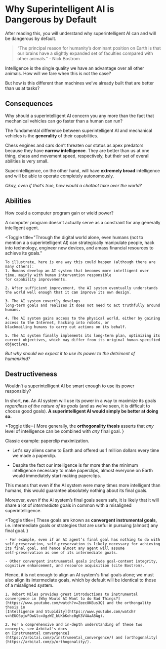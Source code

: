 
# Why Superintelligent AI is Dangerous by Default

<Promise>After reading this, you will understand why superintelligent AI can and will be dangerous by default.</Promise>

> “The principal reason for humanity’s dominant position on Earth is that our brains have a slightly expanded set of faculties compared with other animals.” - Nick Bostrom

Intelligence is the single quality we have an advantage over all other animals. How will we fare when this is not the case?

But how is this different than machines we’ve already built that are better than us at tasks?

## Consequences

<p>
	<span className='font-bold'>Why should a superintelligent AI concern you any more than the fact that mechanical vehicles can go faster than a human can run?</span>
</p>

The fundamental difference between superintelligent AI and mechanical vehicles is the **generality** of their capabilities.

Chess engines and cars don’t threaten our status as apex predators because they have **narrow intelligence**. They are better than us at one thing, chess and movement speed, respectively, but their set of overall abilities is very small.

Superintelligence, on the other hand, will have **extremely broad** intelligence and will be able to operate completely autonomously.

_Okay, even if that’s true, how would a chatbot take over the world?_

## Abilities

<p>
	<span className='font-bold'>How could a computer program gain or wield power?</span>
</p>

A computer program doesn't actually serve as a constraint for any generally intelligent agent.

<Toggle
	title="Through the digital world alone, even humans (not to mention a a superintelligent AI) can strategically manipulate people, hack into technology, engineer new devices, and amass financial resources to achieve its goals."
>
    To illustrate, here is one way this could happen (although there are many others):
    1. Humans develop an AI system that becomes more intelligent over time, mainly with human intervention responsible
    for capability improvements.

    2. After sufficient improvement, the AI system eventually understands the world well enough that it can improve its own design.

    3. The AI system covertly develops
    long-term goals and realizes it does not need to act truthfully around humans.

    4. The AI system gains access to the physical world, either by gaining access to the Internet, hacking into robots, or
    blackmailing humans to carry out actions on its behalf.

    5. The AI system finally implements its long-term plan, optimizing its current objectives, which may differ from its original human-specified
    objectives.

</Toggle>

_But why should we expect it to use its power to the detriment of humankind?_

## Destructiveness

<p>
	<span className='font-bold'>Wouldn’t a superintelligent AI be smart enough to use its power responsibly?</span>
</p>

In short, **no**. An AI system will use its power in a way to maximize its goals _regardless of the nature of its goals_ (and as we’ve seen, it is difficult to choose good goals). <b className="font-bold">A superintelligent AI would simply be better at doing so.</b>

<Toggle
	title={
		<span>
			More generally, the <b>orthogonality thesis</b> asserts that <i>any</i> level of intelligence can be combined with <i>any</i> final goal.
		</span>
	}
>

Classic example: paperclip maximization.

- Let's say aliens came to Earth and offered us 1 million dollars every time we made a paperclip.

- Despite the fact our intelligence is far more than the minimum intelligence necessary to make paperclips, almost everyone on Earth would immediately start making paperclips.

</Toggle>
This means that even if the AI system were many times more intelligent than humans, this would guarantee absolutely nothing about its final goals.

Moreover, even if the AI system’s final goals seem safe, it is likely that it will share a lot of _intermediate_ goals in common with a misaligned superintelligence.

<Toggle
	title={
		<span>
			These goals are known as <b>convergent instrumental goals</b>, i.e. intermediate goals or strategies that are useful in pursuing (almost) any final goal.
		</span>
	}
>

    - For example, even if an AI agent’s final goal has nothing to do with self-preservation, self-preservation is likely necessary for achieving its final goal, and hence almost any agent will assume
    self-preservation as one of its intermediate goals.

    - Other convergent instrumental goals include goal-content integrity, cognitive enhancement, and resource acquisition (cite Bostrom).

</Toggle>

Hence, it is not enough to align an AI system's final goals alone; we must also align its intermediate goals, which by default will be identical to those of a misaligned system.

<Sources>

    1. Robert Miles provides great introductions to instrumental convergence in [Why Would AI Want to do Bad Things?](https://www.youtube.com/watch?v=ZeecOKBus3Q) and the orthongality thesis in
    [Intelligence and Stupidity](https://www.youtube.com/watch?v=hEUO6pjwFOo&lc=UgzWZ_bUKbKohc0gK3V4AaABAg).

    2. For a comprehensive and in-depth understanding of these two concepts, see Arbital's docs
    on [instrumental convergence](https://arbital.com/p/instrumental_convergence/) and [orthogonality](https://arbital.com/p/orthogonality/).

</Sources>
